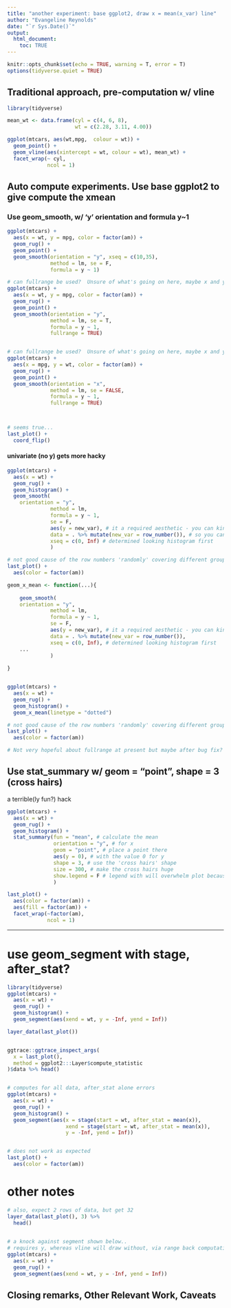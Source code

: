 ```yaml
---
title: "another experiment: base ggplot2, draw x = mean(x_var) line"
author: "Evangeline Reynolds"
date: "`r Sys.Date()`"
output: 
  html_document:
    toc: TRUE
---
```


```r
knitr::opts_chunk$set(echo = TRUE, warning = T, error = T)
options(tidyverse.quiet = TRUE)
```



## Traditional approach, pre-computation w/ vline

```r
library(tidyverse)
```

```r
mean_wt <- data.frame(cyl = c(4, 6, 8), 
                      wt = c(2.28, 3.11, 4.00))

ggplot(mtcars, aes(wt,mpg,  colour = wt)) +
  geom_point() +
  geom_vline(aes(xintercept = wt, colour = wt), mean_wt) +
  facet_wrap(~ cyl,
             ncol = 1)
```


## Auto compute experiments.  Use base ggplot2 to give compute the xmean

### Use geom_smooth, w/ 'y' orientation and formula y~1

```r
ggplot(mtcars) + 
  aes(x = wt, y = mpg, color = factor(am)) + 
  geom_rug() + 
  geom_point() + 
  geom_smooth(orientation = "y", xseq = c(10,35),
              method = lm, se = F,
              formula = y ~ 1)

# can fullrange be used?  Unsure of what's going on here, maybe x and y got switched
ggplot(mtcars) + 
  aes(x = wt, y = mpg, color = factor(am)) + 
  geom_rug() + 
  geom_point() + 
  geom_smooth(orientation = "y", 
              method = lm, se = T,
              formula = y ~ 1,
              fullrange = TRUE)


# can fullrange be used?  Unsure of what's going on here, maybe x and y got switched
ggplot(mtcars) + 
  aes(x = mpg, y = wt, color = factor(am)) + 
  geom_rug() + 
  geom_point() + 
  geom_smooth(orientation = "x", 
              method = lm, se = FALSE,
              formula = y ~ 1,
              fullrange = TRUE)



# seems true...
last_plot() + 
  coord_flip()

```

#### univariate (no y) gets more hacky

```r
ggplot(mtcars) + 
  aes(x = wt) + 
  geom_rug() + 
  geom_histogram() +
  geom_smooth(
    orientation = "y", 
              method = lm, 
              formula = y ~ 1,
              se = F, 
              aes(y = new_var), # it a required aesthetic - you can kind of put any var so we just put x again...      
              data = . %>% mutate(new_var = row_number()), # so you can use the genaric new_var...
              xseq = c(0, Inf) # determined looking histogram first
              )

# not good cause of the row numbers 'randomly' covering different groups
last_plot() + 
  aes(color = factor(am))

geom_x_mean <- function(...){
  
    geom_smooth(
    orientation = "y", 
              method = lm, 
              formula = y ~ 1,
              se = F, 
              aes(y = new_var), # it a required aesthetic - you can kind of put any var so we just put x again...
              data = . %>% mutate(new_var = row_number()),
              xseq = c(0, Inf), # determined looking histogram first
    ...
              )
  
}


ggplot(mtcars) + 
  aes(x = wt) + 
  geom_rug() + 
  geom_histogram() +
  geom_x_mean(linetype = "dotted")

# not good cause of the row numbers 'randomly' covering different groups
last_plot() + 
  aes(color = factor(am))

# Not very hopeful about fullrange at present but maybe after bug fix?
```


## Use stat_summary w/ geom = "point", shape = 3 (cross hairs)

a terrible(ly fun?) hack

```r
ggplot(mtcars) + 
  aes(x = wt) +
  geom_rug() + 
  geom_histogram() +
  stat_summary(fun = "mean", # calculate the mean
               orientation = "y", # for x
               geom = "point", # place a point there
               aes(y = 0), # with the value 0 for y
               shape = 3, # use the 'cross hairs' shape
               size = 300, # make the cross hairs huge
               show.legend = F # legend with will overwhelm plot because of size
               ) 

last_plot() +
  aes(color = factor(am)) + 
  aes(fill = factor(am)) +
  facet_wrap(~factor(am),
             ncol = 1) 
```

---


# use geom_segment with stage, after_stat?

```r
library(tidyverse)
ggplot(mtcars) + 
  aes(x = wt) +
  geom_rug() + 
  geom_histogram() + 
  geom_segment(aes(xend = wt, y = -Inf, yend = Inf))

layer_data(last_plot())


ggtrace::ggtrace_inspect_args(
  x = last_plot(),
  method = ggplot2:::Layer$compute_statistic
)$data %>% head()


# computes for all data, after_stat alone errors
ggplot(mtcars) + 
  aes(x = wt) +
  geom_rug() + 
  geom_histogram() + 
  geom_segment(aes(x = stage(start = wt, after_stat = mean(x)),
                   xend = stage(start = wt, after_stat = mean(x)),
                   y = -Inf, yend = Inf))


# does not work as expected
last_plot() + 
  aes(color = factor(am))
```

# other notes



```r
# also, expect 2 rows of data, but get 32
layer_data(last_plot(), 3) %>%
  head()
  

# a knock against segment shown below..
# requires y, whereas vline will draw without, via range back computation
ggplot(mtcars) + 
  aes(x = wt) +
  geom_rug() + 
  geom_segment(aes(xend = wt, y = -Inf, yend = Inf))
```

## Closing remarks, Other Relevant Work, Caveats

